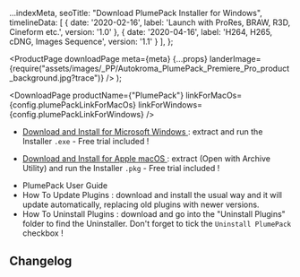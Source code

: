 
  ...indexMeta,
  seoTitle: "Download PlumePack Installer for Windows",
  timelineData: [
    { date: '2020-02-16', label: 'Launch with ProRes, BRAW, R3D, Cineform etc.', version: '1.0' }, 
    { date: '2020-04-16', label: 'H264, H265, cDNG, Images Sequence', version: '1.1' }
  ],
};

  <ProductPage
    downloadPage
    meta={meta}
    {...props}
    landerImage={require("assets/images/_PP/Autokroma_PlumePack_Premiere_Pro_product_background.jpg?trace")}
  />
);

<DownloadPage productName={"PlumePack"} linkForMacOs={config.plumePackLinkForMacOs} linkForWindows={config.plumePackLinkForWindows} />
<WindowsOnly strict mb={-4}>

- <a href={config.plumePackLinkForWindows}>
    Download and Install for Microsoft Windows
  </a> : extract and run the Installer <code>.exe</code> - Free trial included !

</WindowsOnly>

<MacOnly strict mb={-4}>

- <a href={config.plumePackLinkForMacOs}>
    Download and Install for Apple macOS
  </a> : extract (Open with Archive Utility) and run the Installer <code>.pkg</code> - Free trial included !

</MacOnly>

- <span><Link href="/PlumePack/User_Guide/">PlumePack User Guide</Link></span>
- How To Update Plugins : download and install the usual way and it will update automatically, replacing old plugins with newer versions.
- How To Uninstall Plugins : download and go into the "Uninstall Plugins" folder to find the Uninstaller. Don't forget to tick the <code>Uninstall PlumePack</code> checkbox !


<H2 uppercase centered id="Changelog" underline={meta.mainColor}>
  Changelog
</H2>


<Timeline data={meta.timelineData} color={meta.mainColor} />

<Changelog
  changelog={changelog}
  color={meta.mainColor}
  version={config.plumePackChangelogVersion}
/>